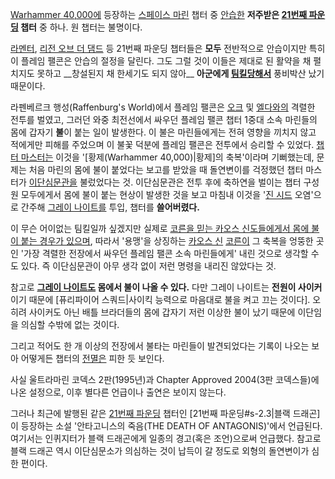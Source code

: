 {{{+1 '''Flame Falcons'''}}}

[[Warhammer 40,000]]에 등장하는 [[스페이스 마린]] 챕터 중 [[안습]]한 '''저주받은 [[21번째 파운딩]] 챕터''' 중 하나. 원 챕터는 불명이다.

[[라멘터]], [[리전 오브 더 댐드]] 등 21번째 파운딩 챕터들은 '''모두''' 전반적으로 안습이지만 특히 이 플레임 팰콘은 안습의 절정을 달린다. 그도 그럴 것이 이들은 제대로 된 활약을 채 펼치지도 못하고 __창설된지 채 한세기도 되지 않아__ '''아군에게 [[팀킬]]당해서''' 풍비박산 났기 때문이다.

라펜베르크 행성(Raffenburg's World)에서 플레임 팰콘은 [[오크(Warhammer 40,000)|오크]] 및 [[엘다]]와의 격렬한 전투를 벌였고, 그러던 와중 최전선에서 싸우던 플레임 팰콘 챕터 1중대 소속 마린들의 몸에 갑자기 '''불'''이 붙는 일이 발생한다. 이 불은 마린들에게는 전혀 영향을 끼치지 않고 적에게만 피해를 주었으며 이 불꽃 덕분에 플레임 팰콘은 전투에서 승리할 수 있었다. [[챕터 마스터]]는 이것을 '[황제(Warhammer 40,000)|황제]의 축복'이라며 기뻐했는데, 문제는 처음 마린의 몸에 불이 붙었다는 보고를 받았을 때 돌연변이를 걱정했던 챕터 마스터가 [[이단심문관(Warhammer 40,000)|이단심문관]]을 불렀었다는 것. 이단심문관은 전투 후에 축하연을 벌이는 챕터 구성원 모두에게서 몸에 불이 붙는 현상이 발생한 것을 보고 마침내 이것을 '[[진 시드]] 오염'으로 간주해 [[그레이 나이트]]를 투입, 챕터를 '''쓸어버렸다.'''

이 무슨 어이없는 팀킬일까 싶겠지만 실제로 [[칸 더 비트레이어|코른을 믿는 카오스 신도들에게서 몸에 불이 붙는 경우가 있으며]], 따라서 '용맹'을 상징하는 [[카오스 신]] [[코른(Warhammer)|코른]]이 그 축복을 엉뚱한 곳인 '가장 격렬한 전장에서 싸우던 플레임 팰콘 소속 마린들에게' 내린 것으로 생각할 수도 있다. 즉 이단심문관이 아무 생각 없이 저런 명령을 내리진 않았다는 것.

참고로 '''[[그레이 나이트]]도 몸에서 불이 나올 수 있다.''' 다만 그레이 나이트는 '''전원이 사이커'''이기 때문에 [퓨리파이어 스쿼드|사이킥 능력으로 마음대로 불을 켜고 끄는 것이다]. 오히려 사이커도 아닌 배틀 브라더들의 몸에 갑자기 저런 이상한 불이 났기 때문에 이단임을 의심할 수밖에 없는 것이다.

그리고 적어도 한 개 이상의 전장에서 불타는 마린들이 발견되었다는 기록이 나오는 보아 어떻게든 챕터의 [[전멸]]은 피한 듯 보인다.

사실 울트라마린 코덱스 2판(1995년)과 Chapter Approved 2004(3판 코덱스들)에 나온 설정으로, 이후 별다른 언급이나 출연은 보이지 않는다.

그러나 최근에 발행된 같은 [[21번째 파운딩]] 챕터인 [21번째 파운딩#s-2.3|블랙 드래곤]이 등장하는 소설 '안타고니스의 죽음(THE DEATH OF ANTAGONIS)'에서 언급된다. 여기서는 인퀴지터가 블랙 드래곤에게 일종의 경고(혹은 조언)으로써 언급했다. 참고로 블랙 드래곤 역시 이단심문소가 의심하는 것이 납득이 갈 정도로 외형의 돌연변이가 심한 편이다.
